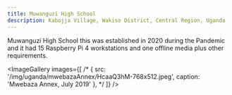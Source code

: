 ```yaml
---
title: Muwanguzi High School
description: Kabojja Village, Wakiso District, Central Region, Uganda
---
```



<LabHeader
 location="Kabojja Village, Wakiso District, Central Region, Uganda"
 locationUrl="https://maps.app.goo.gl/JmtxVKr21fRUn8AMA"
 dateEstablished="2020"
/>

Muwanguzi High School this was established in 2020 during the Pandemic and it had 15 Raspberry Pi 4 workstations and one offline media plus other requirements.

<ImageGallery images={[
/*
  {
    src: '/img/uganda/mwebazaAnnex/HcaaQ3hM-768x512.jpeg',
    caption: 'Mwebaza Annex, July 2019'
  },
*/
]} />


